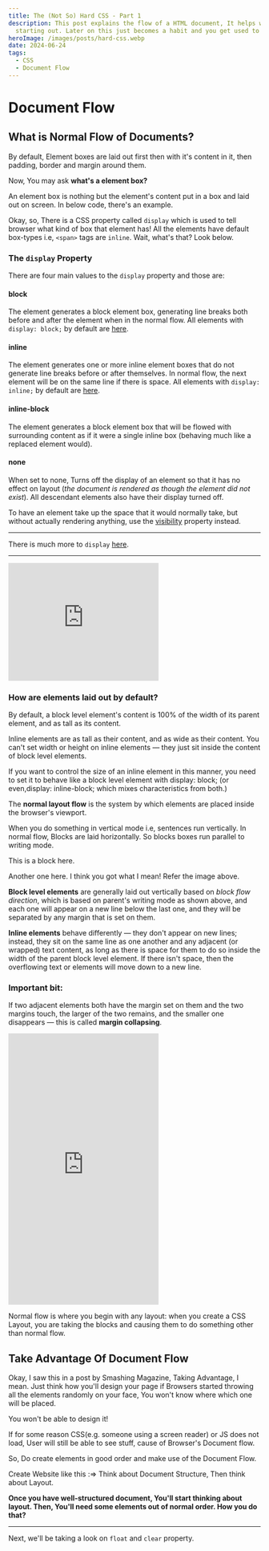 ```yaml
---
title: The (Not So) Hard CSS - Part 1
description: This post explains the flow of a HTML document, It helps when you're
  starting out. Later on this just becomes a habit and you get used to it!
heroImage: /images/posts/hard-css.webp
date: 2024-06-24
tags:
  - CSS
  - Document Flow
---
```


# Document Flow

## What is Normal Flow of Documents?

By default, Element boxes are laid out first then with it's content in it, then padding, border and margin around them.

Now, You may ask **what's a element box?**

An element box is nothing but the element's content put in a box and laid out on screen. In below code, there's an example.

Okay, so, There is a CSS property called `display` which is used to tell browser what kind of box that element has! All the elements have default box-types i.e, `<span>` tags are `inline`. Wait, what's that? Look below.

### The `display` Property

There are four main values to the `display` property and those are:

#### block

The element generates a block element box, generating line breaks both before and after the element when in the normal flow. All elements with `display: block;` by default are [here](https://developer.mozilla.org/en-US/docs/Web/HTML/Block-level_elements).

#### inline

The element generates one or more inline element boxes that do not generate line breaks before or after themselves. In normal flow, the next element will be on the same line if there is space. All elements with `display: inline;` by default are [here](https://developer.mozilla.org/en-US/docs/Web/HTML/Inline_elements).

#### inline-block

The element generates a block element box that will be flowed with surrounding content as if it were a single inline box (behaving much like a replaced element would).

#### none

When set to none, Turns off the display of an element so that it has no effect on layout (_the document is rendered as though the element did not exist_). All descendant elements also have their display turned off.

To have an element take up the space that it would normally take, but without actually rendering anything, use the [visibility](https://developer.mozilla.org/en-US/docs/Web/CSS/visibility) property instead.

---

There is much more to `display` [here](https://developer.mozilla.org/en-US/docs/Web/CSS/display).

---

<iframe height="235" style={{width: "100%"}} scrolling="no" title="Normal Doc Flow" src="https://codepen.io/sauravkk/embed/OJyoGQv?height=235&theme-id=dark&default-tab=result" frameBorder="no" allowtransparency="true" allowFullScreen={true}>
  See the Pen <a href='https://codepen.io/sauravkk/pen/OJyoGQv'>Normal Doc Flow</a> by Saurav kumar
  (<a href='https://codepen.io/sauravkk'>@sauravkk</a>) on <a href='https://codepen.io'>CodePen</a>.
</iframe>

### How are elements laid out by default?

By default, a block level element's content is 100% of the width of its parent element, and as tall as its content.

Inline elements are as tall as their content, and as wide as their content. You can't set width or height on inline elements — they just sit inside the content of block level elements.

If you want to control the size of an inline element in this manner, you need to set it to behave like a block level element with display: block; (or even,display: inline-block; which mixes characteristics from both.)

The **normal layout flow** is the system by which elements are placed inside the browser's viewport.

When you do something in vertical mode i.e, sentences run vertically. In normal flow, Blocks are laid horizontally. So blocks boxes run parallel to writing mode.

This is a block here.

Another one here. I think you got what I mean! Refer the image above.

**Block level elements** are generally laid out vertically based on _block flow direction_, which is based on parent's writing mode as shown above, and each one will appear on a new line below the last one, and they will be separated by any margin that is set on them.

**Inline elements** behave differently — they don't appear on new lines; instead, they sit on the same line as one another and any adjacent (or wrapped) text content, as long as there is space for them to do so inside the width of the parent block level element. If there isn't space, then the overflowing text or elements will move down to a new line.

### Important bit:

If two adjacent elements both have the margin set on them and the two margins touch, the larger of the two remains, and the smaller one disappears — this is called **margin collapsing**.

<iframe height="541" style={{width: "100%"}} scrolling="no" title="Normal Doc Flow" src="https://codepen.io/sauravkk/embed/QWjVPqZ?height=541&theme-id=dark&default-tab=result" frameBorder="no" allowtransparency="true" allowFullScreen={true}>
  See the Pen <a href='https://codepen.io/sauravkk/pen/QWjVPqZ'>Normal Doc Flow</a> by Saurav kumar
  (<a href='https://codepen.io/sauravkk'>@sauravkk</a>) on <a href='https://codepen.io'>CodePen</a>.
</iframe>

Normal flow is where you begin with any layout: when you create a CSS Layout, you are taking the blocks and causing them to do something other than normal flow.

## Take Advantage Of Document Flow

Okay, I saw this in a post by Smashing Magazine, Taking Advantage, I mean.
Just think how you'll design your page if Browsers started throwing all the elements randomly on your face, You won't know where which one will be placed.

You won't be able to design it!

If for some reason CSS(e.g. someone using a screen reader) or JS does not load, User will still be able to see stuff, cause of Browser's Document flow.

So, Do create elements in good order and make use of the Document Flow.

Create Website like this :=>
Think about Document Structure, Then think about Layout.

**Once you have well-structured document, You'll start thinking about layout. Then, You'll need some elements out of normal order. How you do that?**

---

Next, we'll be taking a look on `float` and `clear` property.